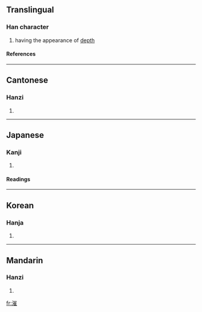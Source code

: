 ==Translingual==
===Han character===
{{Han char|rn=85|rad=水|as=11|sn=14|four=3211<sub>4</sub>|canj=水山人土 (EUOG)}}
# having the appearance of [[depth]]
====References====
{{Han ref|kx=0648.030|dkj=18183|dj=1058.010|hdz=31724.030|uh=6F3C|ud=28476|bh=E2A8|bd=58024}}

----
==Cantonese==
===Hanzi===
{{yue-hanzi|jyut=|y=cheui2, cheui4}}
# {{defn|Cantonese}}

----
==Japanese==
===Kanji===
{{ja-kanji|grade=|rs=水11}}
# {{defn|Japanese}} 
====Readings====
{{ja-readings|on=[[さい]] (sai), [[すい]] (sui), [[ずい]] (zui)|kun=[[ふかい]] (fukai)}}

----
==Korean==
===Hanja===
{{ko-hanja|hangeul=[[최]]|eumhun=|rv=choe|mr=ch'oe|y=choy}}
# {{defn|Korean}}

----
==Mandarin==
===Hanzi===
{{cmn-hanzi|pin=[[cuǐ]] ([[cui3]]), [[yáng]] ([[yang2]])|wg=ts'ui<sup>3</sup>, yang<sup>2</sup>}}
# {{defn|Mandarin}}

[[fr:漼]]